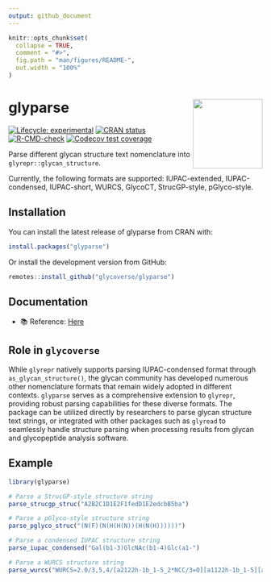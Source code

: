 ```yaml
---
output: github_document
---
```


<!-- README.md is generated from README.Rmd. Please edit that file -->

```r
knitr::opts_chunk$set(
  collapse = TRUE,
  comment = "#>",
  fig.path = "man/figures/README-",
  out.width = "100%"
)
```

# glyparse <a href="https://glycoverse.github.io/glyparse/"><img src="man/figures/logo.png" align="right" height="138" /></a>

<!-- badges: start -->
[![Lifecycle: experimental](https://img.shields.io/badge/lifecycle-experimental-orange.svg)](https://lifecycle.r-lib.org/articles/stages.html#experimental)
[![CRAN status](https://www.r-pkg.org/badges/version/glyparse)](https://CRAN.R-project.org/package=glyparse)
[![R-CMD-check](https://github.com/glycoverse/glyparse/actions/workflows/R-CMD-check.yaml/badge.svg)](https://github.com/glycoverse/glyparse/actions/workflows/R-CMD-check.yaml)
[![Codecov test coverage](https://codecov.io/gh/glycoverse/glyparse/graph/badge.svg)](https://app.codecov.io/gh/glycoverse/glyparse)
<!-- badges: end -->

Parse different glycan structure text nomenclature into `glyrepr::glycan_structure`.

Currently, the following formats are supported: IUPAC-extended, IUPAC-condensed,
IUPAC-short, WURCS, GlycoCT, StrucGP-style, pGlyco-style.

## Installation

You can install the latest release of glyparse from CRAN with:

``` r
install.packages("glyparse")
```

Or install the development version from GitHub:

``` r
remotes::install_github("glycoverse/glyparse")
```

## Documentation

- 📚 Reference: [Here](https://glycoverse.github.io/glyparse/reference/index.html)

## Role in `glycoverse`

While `glyrepr` natively supports parsing IUPAC-condensed format through `as_glycan_structure()`,
the glycan community has developed numerous other nomenclature formats
that remain widely adopted in different contexts.
`glyparse` serves as a comprehensive extension to `glyrepr`, 
providing robust parsing capabilities for these diverse formats.
The package can be utilized directly by researchers to parse glycan structure text strings,
or integrated with other packages such as `glyread` to seamlessly handle 
structure parsing when processing results from glycan and glycopeptide analysis software.

## Example

```r
library(glyparse)
```

```r
# Parse a StrucGP-style structure string
parse_strucgp_struc("A2B2C1D1E2F1fedD1E2edcbB5ba")
```

```r
# Parse a pGlyco-style structure string
parse_pglyco_struc("(N(F)(N(H(H(N))(H(N(H))))))")
```

```r
# Parse a condensed IUPAC structure string
parse_iupac_condensed("Gal(b1-3)GlcNAc(b1-4)Glc(a1-")
```

```r
# Parse a WURCS structure string
parse_wurcs("WURCS=2.0/3,5,4/[a2122h-1b_1-5_2*NCC/3=O][a1122h-1b_1-5][a1122h-1a_1-5]/1-1-2-3-3/a4-b1_b4-c1_c3-d1_c6-e1")
```